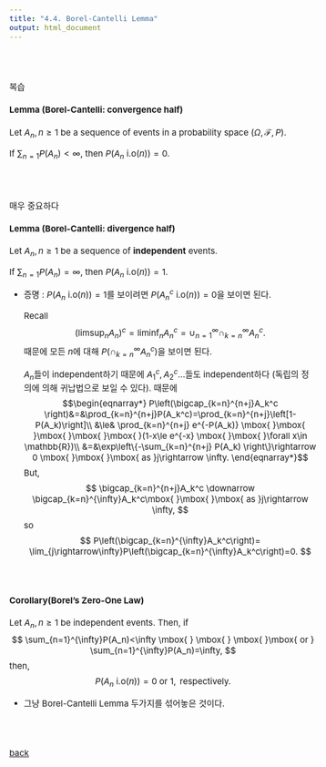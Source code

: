 ---
title: "4.4. Borel-Cantelli Lemma"
output: html_document
---

<style type="text/css">
  body, td {
    font-size: 15px;
  }
pre {
  font-size: 15px
}
</style>

<br>
<br>

복습

#### Lemma (Borel-Cantelli: convergence half)
Let $A_n,n\ge 1$ be a sequence of events in a probability space $(\Omega, \mathcal{F},P)$. 

If $\sum_{n=1}P(A_n)<\infty$, then $P(A_n \mbox{ }\mbox{ i.o}(n))=0$.


<br>
<br>

매우 중요하다

#### Lemma (Borel-Cantelli: divergence half)
Let $A_n,n\ge 1$ be a sequence of **independent** events. 

If $\sum_{n=1}P(A_n)=\infty$, then $P(A_n \mbox{ }\mbox{ i.o}(n))=1$.

   * 증명 : $P(A_n \mbox{ }\mbox{ i.o}(n))=1$를 보이려면 $P(A_n^c \mbox{ }\mbox{ i.o}(n))=0$을 보이면 된다. 
   
     Recall
   $$
   (\limsup_nA_n)^c=\liminf_n A_n^c= \cup_{n=1}^{\infty} \cap_{k=n}^\infty A_n^c.
   $$
   때문에 모든 $n$에 대해 $P(\cap_{k=n}^\infty A_n^c)$을 보이면 된다. 
   
     $A_n$들이 independent하기 때문에 $A_1^c,A_2^c \ldots$들도 independent하다 (독립의 정의에 의해 귀납법으로 보일 수 있다). 때문에
   $$\begin{eqnarray*}
   P\left(\bigcap_{k=n}^{n+j}A_k^c \right)&=&\prod_{k=n}^{n+j}P(A_k^c)=\prod_{k=n}^{n+j}\left[1-P(A_k)\right]\\
   &\le& \prod_{k=n}^{n+j} e^{-P(A_k)} \mbox{ }\mbox{ }\mbox{ }\mbox{ }\mbox{ }(1-x\le e^{-x} \mbox{ }\mbox{ }\forall x\in \mathbb{R})\\
   &=&\exp\left\{-\sum_{k=n}^{n+j} P(A_k) \right\}\rightarrow 0 \mbox{ }\mbox{ }\mbox{ as }j\rightarrow \infty.
   \end{eqnarray*}$$
   But,
   $$
   \bigcap_{k=n}^{n+j}A_k^c \downarrow \bigcap_{k=n}^{\infty}A_k^c\mbox{ }\mbox{ }\mbox{ as }j\rightarrow \infty, 
   $$
    so
    $$
    P\left(\bigcap_{k=n}^{\infty}A_k^c\right)= \lim_{j\rightarrow\infty}P\left(\bigcap_{k=n}^{\infty}A_k^c\right)=0.
    $$
<br>
<br>

####  Corollary(Borel's Zero-One Law)
Let $A_n,n\ge 1$ be independent events. Then, if
$$
\sum_{n=1}^{\infty}P(A_n)<\infty  \mbox{ } \mbox{ } \mbox{ }\mbox{ or }   \sum_{n=1}^{\infty}P(A_n)=\infty,
$$
then,
$$
P(A_n\mbox{ }\mbox{ i.o}(n))= 0 \mbox{ }\mbox{ or }\mbox{ }1, \mbox{ }\mbox{ respectively}. 
$$

   * 그냥 Borel-Cantelli Lemma 두가지를 섞어놓은 것이다.
   
<br>
<br>


[back](../probability1.html)   